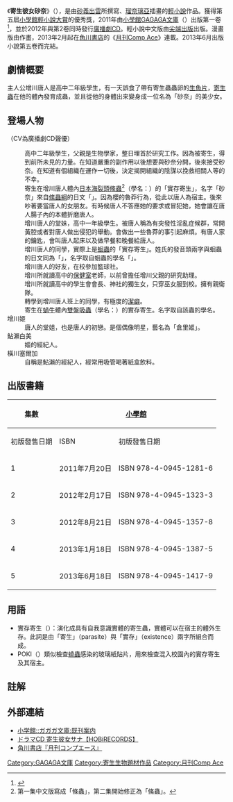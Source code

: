{{Infobox animanga/Headerofja
|標題= 寄生彼女砂奈 
|圖像= 寄生彼女砂奈.jpg
|尺寸= 200px
|說明= 台版小說封面
|日文名稱= 寄生彼女サナ
|英文名稱= 
|假名= きせいかのじょサナ
|羅馬字= 
|類型= 学园、[[後宮型作品|後宮型作品]]
}}
{{Infobox animanga/Novel
|輕小說= 是
|標題=
|著者=[[砂義出雲|砂義出雲]]
|插圖=[[瑠奈璃亞|瑠奈璃亞]]
|出版社={{flagicon|JPN}} [[小學館|小學館]]<br/>{{flagicon|ROC}}[[尖端出版|尖端出版]]
|其他出版社=
|label={{flagicon|JPN}} [[GAGAGA文庫|GAGAGA文庫]]<br/>{{flagicon|ROC}} 浮文字
|連載雜誌= 
|開始= 2011年
|結束= 2013年
|冊數= 全5卷
}}
{{Infobox animanga/MediaMix|漫畫}}
{{Infobox animanga/Manga
|標題= 寄生彼女砂奈 ~Parasistence SANA~
|作者= 砂義出雲<br />瑠奈璃亞（角色原案）
|作畫= {{lang|ja|ソウマトウ}}
|出版社= {{flagicon|JPN}} 角川書店
|其他出版社= 
|連載雜誌= {{flagicon|JPN}} [[月刊Comp_Ace|月刊Comp Ace]]
|label= 
|發售日= 
|開始= 2013年2月号
|結束= 
|冊數= 1卷
|話數= 
|其他= 
}}
{{Infobox animanga/MediaMixFooter}}
{{Infobox animanga/Footerofja}}
《'''寄生彼女砂奈'''》（{{lang|ja|寄生彼女サナ}}），是由[[砂義出雲|砂義出雲]]所撰寫、[[瑠奈璃亞|瑠奈璃亞]]插畫的[[輕小說|輕小說]]作品。獲得第五屆[[小學館輕小說大賞|小學館輕小說大賞]]的優秀獎，2011年由[[小學館|小學館]][[GAGAGA文庫|GAGAGA文庫]]（{{lang|ja|ガガガ文庫}}）出版第一卷<ref>{{cite web |archiveurl=https://web.archive.org/web/20110806032301/http://www.gagaga-lululu.jp/gagaga/newrelease/index.html |url=http://www.gagaga-lululu.jp/gagaga/newrelease/index.html |archivedate=2011年8月6日 |title=新刊情報 |publisher=[[GAGAGA文庫|GAGAGA文庫]] |accessdate=2015年8月22日 |language=ja |deadurl=yes }}</ref>，並於2012年與第2卷同時發行[[廣播劇|廣播劇]]CD。輕小說中文版由[[尖端出版|尖端出版]]出版。漫畫版由{{lang|ja|ソウマトウ}}作畫，2013年2月起在[[角川書店|角川書店]]的《[[月刊Comp_Ace|月刊Comp Ace]]》連載。2013年6月出版小說第五卷而完結。

==劇情概要==
主人公增川唐人是高中二年級學生，有一天誤食了帶有寄生蟲蟲卵的[[生魚片|生魚片]]，[[寄生蟲|寄生蟲]]在他的體內發育成蟲，並且從他的身體出來變身成一位名為「砂奈」的美少女。

==登場人物==
（CV為廣播劇CD聲優）
;{{nihongo|增川唐人|増川 唐人（ますかわ からと）|CV：[[高橋孝治|高橋孝治]]}}
:高中二年級學生，父親是生物學家，整日埋首於研究工作。因為被寄生，得到前所未見的力量。在知道嚴重的副作用以後想要與砂奈分開，後來接受砂奈。在知道有個組織在運作一切後，決定揭開組織的陰謀以挽救相關人等的不幸。
;{{nihongo|砂奈|サナ|CV：[[堀江由衣|堀江由衣]]}}
:寄生在增川唐人體內[[日本海裂頭絛蟲|日本海裂頭絛蟲]]<ref>第一集中文版寫成「條蟲」，第二集開始修正為「絛蟲」。</ref>（學名：{{lang|la|''Diphyllobothrium nihonkaiense''}}）的「實存寄生」，名字「砂奈」來自[[絛蟲綱|絛蟲綱]]的日文「{{lang|ja|サナダムシ}}」。因為櫻的魯莽行為，從此以唐人為宿主。後來吵著要當唐人的女朋友。有時候唐人不答應她的要求或冒犯她，她會讓在唐人腸子內的本體折磨唐人。
;{{nihongo|增川櫻|増川 桜（ますかわ さくら）|CV：[[竹達彩奈|竹達彩奈]]}}
:增川唐人的堂妹，高中一年級學生。被唐人稱為有突發性淫亂症候群，常開黃腔或者對唐人做出侵犯的舉動。會做出一些魯莽的事引起麻煩。有唐人家的鑰匙，會叫唐人起床以及做早餐和晚餐給唐人。
;{{nihongo|櫂實亞須香|櫂実 亜須香（かいじつ あすか）|CV：[[悠木碧|悠木碧]]}}
:增川唐人的同學，實際上是[[蛔蟲|蛔蟲]]的「實存寄生」。姓氏的發音頭兩字與蛔蟲的日文同為「{{lang|ja|カイ}}」，名字取自蛔蟲的學名「{{lang|la|''Ascaris''}}」。
;{{nihongo|宮入丈兒|宮入 丈児（みやいり じょうじ）}}
:增川唐人的好友，在校參加籃球社。
;{{nihongo|綺羅|綺羅（きら）|CV：[[安原麗子|安原麗子]]}}
:增川所就讀高中的[[保健室|保健室]]老師，以前曾擔任增川父親的研究助理。
;{{nihongo|櫛名田觀琴|櫛名田 観琴（くしなだ みこと）|CV：[[阿澄佳奈|阿澄佳奈]]}}
:增川所就讀高中的學生會會長、神社的獨生女，只穿巫女服到校。擁有親衛隊。
;{{nihongo|龍齋寺志保|竜斎寺 志保（りゅうざいじ しほ）}}
:轉學到增川唐人班上的同學，有極度的[[潔癖|潔癖]]。
;{{nihongo|羅伊子|ロイ子}}
:寄生在[[蝸牛|蝸牛]]體內[[雙盤吸蟲|雙盤吸蟲]]（學名：{{lang|la|''Leucochloridium paradoxum''}}）的實存寄生。名字取自該蟲的學名。
;增川姬
:唐人的堂姐，也是唐人的初戀。是個偶像明星，藝名為「倉里姬」。
;鮎瀨白美
:姬的經紀人。
;橫川塞爾加
:自稱是鮎瀨的經紀人，經常用吸管喝著紙盒飲料。

==出版書籍==
{| class=wikitable style="font-size:small;"
!rowspan="2"|集數
!colspan="2"|{{flagicon|Japan}} [[小學館|小學館]]
!colspan="2"|{{flagicon|Taiwan}} [[尖端出版|尖端出版]]
|-
!初版發售日期!!ISBN!!初版發售日期!!ISBN
|-
! 1
| 2011年7月20日
| ISBN 978-4-0945-1281-6
| 2013年1月17日
| ISBN 978-957-10-5100-0
|-
! 2
| 2012年2月17日
| ISBN 978-4-0945-1323-3
| 2013年5月20日
| ISBN 978-957-10-5203-8
|-
! 3
| 2012年8月21日
| ISBN 978-4-0945-1357-8
| 2013年7月19日
| ISBN 978-957-10-5204-5
|-
! 4
| 2013年1月18日
| ISBN 978-4-0945-1387-5
| 2014年5月9日
| ISBN 978-957-10-5571-8
|-
! 5
| 2013年6月18日
| ISBN 978-4-0945-1417-9
| 2015年4月23日
| ISBN 978-957-10-5958-7
|}

==用語==
*實存寄生（{{lang|en|parasistence}}）：演化成具有自我意識實體的寄生蟲，實體可以在宿主的體外生存。此詞是由「寄生」（parasite）與「實存」（existence）兩字所組合而成。
*POKI（{{lang|en|Parasistence Observe and Kill Intelligent sheet}}）類似檢查[[蟯蟲|蟯蟲]]感染的玻璃紙貼片，用來檢查混入校園內的實存寄生及其宿主。

== 註解 ==
<references/>

== 外部連結 ==
* [https://web.archive.org/web/20130623144038/http://www.gagaga-lululu.jp/gagaga/lineup/201107.html#01 小学館::ガガガ文庫:既刊案内] {{ja icon}}
* [http://www.hobirecords.com/sana/ ドラマCD 寄生彼女サナ【HOBiRECORDS】]{{Wayback|url=http://www.hobirecords.com/sana/ |date=20130620154708 }} {{ja icon}}
* [https://web.archive.org/web/20060613043832/http://www.comptiq.com/ 角川書店『月刊コンプエース』] {{ja icon}}

{{DEFAULTSORT:Kisei Kanojo Sana}}
[[Category:GAGAGA文庫|Category:GAGAGA文庫]]
[[Category:寄生生物題材作品|Category:寄生生物題材作品]]
[[Category:月刊Comp_Ace|Category:月刊Comp Ace]]